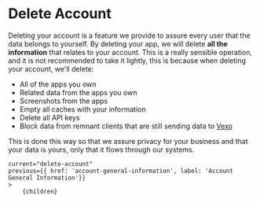 
# Delete Account

Deleting your account is a feature we provide to assure every user that the data belongs to yourself.
By deleting your app, we will delete **all the information** that relates to your account.
This is a really sensible operation, and it is not recommended to take it lightly, this is because when deleting your account, we'll delete:
* All of the apps you own
* Related data from the apps you own
* Screenshots from the apps
* Empty all caches with your information
* Delete all API keys
* Block data from remnant clients that are still sending data to [Vexo](https://vexo.co)

This is done this way so that we assure privacy for your business and that your data is yours, only that it flows through our systems.

    current="delete-account"
    previous={{ href: 'account-general-information', label: 'Account General Information'}}
    >
        {children}
</DocLayout>

